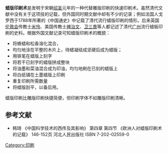 '''蜡版印刷术'''是发明于宋朝[[绍圣|绍圣]]元年的一种代替雕版印刷的快速印刷术。虽然清代文献中没有关于这项技的记载，但外国同时期文献中却有不少的记录；例如法国人戈罗西于1788年所著的《中国通史》中记载了清代流行蜡版印刷的情形。后来英国[[伦敦会|伦敦会]]传教士[[米怜|米怜]]、美国传教士[[裨治文|裨治文]]、[[卫三畏|卫三畏]]等人都记述了清代[[广州|广州]]流行蜡板印刷的史料。根据外国文献记录可知蜡版印刷术的概貌：
*将蜂蜡和松香溶化混合，
*均匀地涂在平整的木片上，待蜡凝结成坚硬后成为蜡版；
*用铁笔在蜡版上刻字
*将若干已刻字的蜡版拼成整块
*将油墨和菜油混合成为印油，均匀地刷在已刻的蜡版上
*将白纸铺在土墨蜡版上印刷
*重复印刷所需数量
*将蜡版刮平，以备后用。

蜡版印刷比雕版印刷快捷简便，但印刷字体不如雕版印刷清晰。

==参考文献==
*韩琦 《中国科学技术的西传及其影响》  第四章 第四节 《欧洲人对蜡版印刷术的记载》 146-152页  河北人民出版社 ISBN 7-202-02559-0
[[Category:印刷|Category:印刷]]